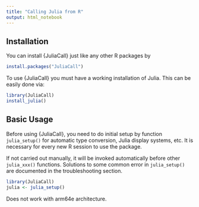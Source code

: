 ```yaml
---
title: "Calling Julia from R"
output: html_notebook
---
```


## Installation
You can install {JuliaCall} just like any other R packages by
```r
install.packages("JuliaCall")
```

To use {JuliaCall} you must have a working installation of Julia. This can be easily done via:
```r
library(JuliaCall)
install_julia()
```

## Basic Usage

Before using {JuliaCall}, you need to do initial setup by function `julia_setup()` for automatic type conversion, Julia display systems, etc. It is necessary for every new R session to use the package. 

If not carried out manually, it will be invoked automatically before other `julia_xxx()` functions. Solutions to some common error in `julia_setup()` are documented in the troubleshooting section.

```r
library(JuliaCall)
julia <- julia_setup()
```

Does not work with arm64e architecture.